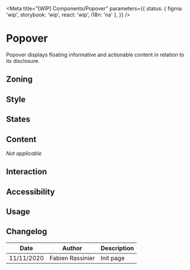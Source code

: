
<Meta
	title="[WIP] Components/Popover"
	parameters={{
		status: { figma: 'wip', storybook: 'wip', react: 'wip', i18n: 'na' },
	}}
/>

# Popover

Popover displays floating informative and actionable content in relation to its disclosure.

## Zoning

## Style

<Canvas>
	<Story height="12rem" story={Stories.DefaultStory} />
</Canvas>

## States

## Content

_Not applicable_

## Interaction

## Accessibility

## Usage

## Changelog

| Date       | Author           | Description |
| ---------- | ---------------- | ----------- |
| 11/11/2020 | Fabien Rassinier | Init page   |
